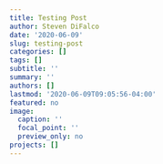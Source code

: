 ```yaml
---
title: Testing Post
author: Steven DiFalco
date: '2020-06-09'
slug: testing-post
categories: []
tags: []
subtitle: ''
summary: ''
authors: []
lastmod: '2020-06-09T09:05:56-04:00'
featured: no
image:
  caption: ''
  focal_point: ''
  preview_only: no
projects: []
---
```

